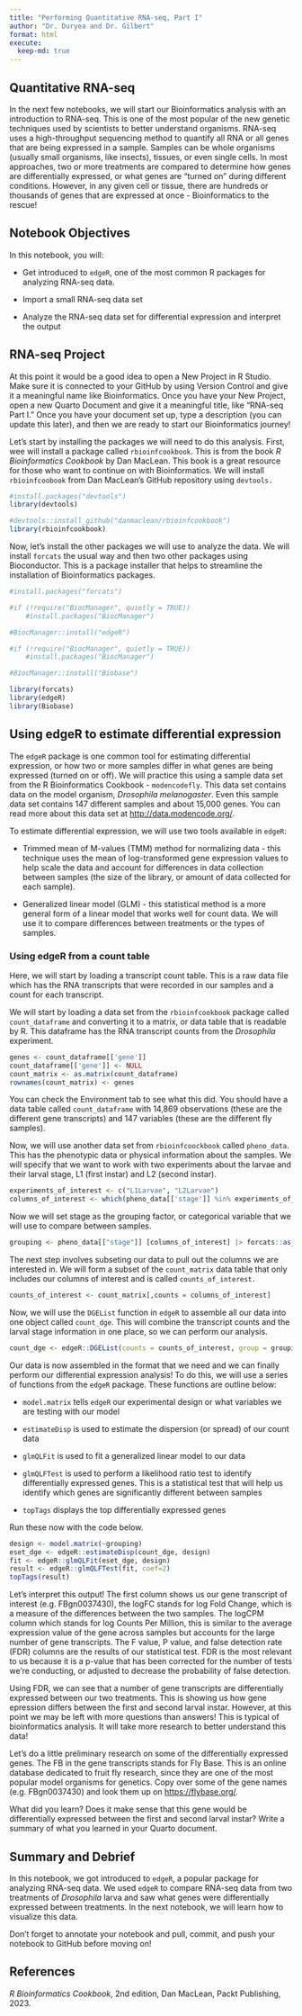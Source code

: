 ```yaml
---
title: "Performing Quantitative RNA-seq, Part I"
author: "Dr. Duryea and Dr. Gilbert"
format: html
execute:
  keep-md: true
---
```


## Quantitative RNA-seq

In the next few notebooks, we will start our Bioinformatics analysis with an introduction to RNA-seq. This is one of the most popular of the new genetic techniques used by scientists to better understand organisms. RNA-seq uses a high-throughput sequencing method to quantify all RNA or all genes that are being expressed in a sample. Samples can be whole organisms (usually small organisms, like insects), tissues, or even single cells. In most approaches, two or more treatments are compared to determine how genes are differentially expressed, or what genes are "turned on" during different conditions. However, in any given cell or tissue, there are hundreds or thousands of genes that are expressed at once - Bioinformatics to the rescue!

## Notebook Objectives

In this notebook, you will:

-   Get introduced to `edgeR`, one of the most common R packages for analyzing RNA-seq data.

-   Import a small RNA-seq data set

-   Analyze the RNA-seq data set for differential expression and interpret the output

## RNA-seq Project

At this point it would be a good idea to open a New Project in R Studio. Make sure it is connected to your GitHub by using Version Control and give it a meaningful name like Bioinformatics. Once you have your New Project, open a new Quarto Document and give it a meaningful title, like "RNA-seq Part I." Once you have your document set up, type a description (you can update this later), and then we are ready to start our Bioinformatics journey!

Let's start by installing the packages we will need to do this analysis. First, wee will install a package called `rbioinfcookbook`. This is from the book *R Bioinformatics Cookbook* by Dan MacLean. This book is a great resource for those who want to continue on with Bioinformatics. We will install `rbioinfcoobook` from Dan MacLean's GitHub repository using `devtools.`

```r
#install.packages("devtools")
library(devtools)

#devtools::install_github("danmaclean/rbioinfcookbook")
library(rbioinfcookbook)

```

Now, let's install the other packages we will use to analyze the data. We will install `forcats` the usual way and then two other packages using Bioconductor. This is a package installer that helps to streamline the installation of Bioinformatics packages.

```r
#install.packages("forcats")

#if (!require("BiocManager", quietly = TRUE))
    #install.packages("BiocManager")

#BiocManager::install("edgeR")

#if (!require("BiocManager", quietly = TRUE))
    #install.packages("BiocManager")

#BiocManager::install("Biobase")

library(forcats)
library(edgeR)
library(Biobase)

```

## Using edgeR to estimate differential expression

The `edgeR` package is one common tool for estimating differential expression, or how two or more samples differ in what genes are being expressed (turned on or off). We will practice this using a sample data set from the R Bioinformatics Cookbook - `modencodefly`. This data set contains data on the model organism, *Drosophila melanogaster*. Even this sample data set contains 147 different samples and about 15,000 genes. You can read more about this data set at <http://data.modencode.org/>.

To estimate differential expression, we will use two tools available in `edgeR`:

-   Trimmed mean of M-values (TMM) method for normalizing data - this technique uses the mean of log-transformed gene expression values to help scale the data and account for differences in data collection between samples (the size of the library, or amount of data collected for each sample).

-   Generalized linear model (GLM) - this statistical method is a more general form of a linear model that works well for count data. We will use it to compare differences between treatments or the types of samples.

### Using edgeR from a count table

Here, we will start by loading a transcript count table. This is a raw data file which has the RNA transcripts that were recorded in our samples and a count for each transcript.

We will start by loading a data set from the `rbioinfcookbook` package called `count_dataframe` and converting it to a matrix, or data table that is readable by R. This dataframe has the RNA transcript counts from the *Drosophila* experiment.

```r
genes <- count_dataframe[['gene']]
count_dataframe[['gene']] <- NULL
count_matrix <- as.matrix(count_dataframe)
rownames(count_matrix) <- genes
```

You can check the Environment tab to see what this did. You should have a data table called `count_dataframe` with 14,869 observations (these are the different gene transcripts) and 147 variables (these are the different fly samples).

Now, we will use another data set from `rbioinfcoockbook` called `pheno_data`. This has the phenotypic data or physical information about the samples. We will specify that we want to work with two experiments about the larvae and their larval stage, L1 (first instar) and L2 (second instar).

```r
experiments_of_interest <- c("L1Larvae", "L2Larvae")
columns_of_interest <- which(pheno_data[['stage']] %in% experiments_of_interest)
```

Now we will set stage as the grouping factor, or categorical variable that we will use to compare between samples.

```r
grouping <- pheno_data[["stage"]] [columns_of_interest] |> forcats::as_factor()
```

The next step involves subseting our data to pull out the columns we are interested in. We will form a subset of the `count_matrix` data table that only includes our columns of interest and is called `counts_of_interest.`

```r
counts_of_interest <- count_matrix[,counts = columns_of_interest]
```

Now, we will use the `DGEList` function in `edgeR` to assemble all our data into one object called `count_dge`. This will combine the transcript counts and the larval stage information in one place, so we can perform our analysis.

```r
count_dge <- edgeR::DGEList(counts = counts_of_interest, group = grouping)
```

Our data is now assembled in the format that we need and we can finally perform our differential expression analysis! To do this, we will use a series of functions from the `edgeR` package. These functions are outline below:

-   `model.matrix` tells `edgeR` our experimental design or what variables we are testing with our model

-   `estimateDisp` is used to estimate the dispersion (or spread) of our count data

-   `glmQLFit` is used to fit a generalized linear model to our data

-   `glmQLFTest` is used to perform a likelihood ratio test to identify differentially expressed genes. This is a statistical test that will help us identify which genes are significantly different between samples

-   `topTags` displays the top differentially expressed genes

Run these now with the code below.

```r
design <- model.matrix(~grouping)
eset_dge <- edgeR::estimateDisp(count_dge, design)
fit <- edgeR::glmQLFit(eset_dge, design)
result <- edgeR::glmQLFTest(fit, coef=2)
topTags(result)
```

Let's interpret this output! The first column shows us our gene transcript of interest (e.g. FBgn0037430), the logFC stands for log Fold Change, which is a measure of the differences between the two samples. The logCPM column which stands for log Counts Per Million, this is similar to the average expression value of the gene across samples but accounts for the large number of gene transcripts. The F value, P value, and false detection rate (FDR) columns are the results of our statistical test. FDR is the most relevant to us because it is a p-value that has been corrected for the number of tests we're conducting, or adjusted to decrease the probability of false detection.

Using FDR, we can see that a number of gene transcripts are differentially expressed between our two treatments. This is showing us how gene epression differs between the first and second larval instar. However, at this point we may be left with more questions than answers! This is typical of bioinformatics analysis. It will take more research to better understand this data!

Let's do a little preliminary research on some of the differentially expressed genes. The FB in the gene transcripts stands for Fly Base. This is an online database dedicated to fruit fly research, since they are one of the most popular model organisms for genetics. Copy over some of the gene names (e.g. FBgn0037430) and look them up on <https://flybase.org/>.

What did you learn? Does it make sense that this gene would be differentially expressed between the first and second larval instar? Write a summary of what you learned in your Quarto document.

## Summary and Debrief

In this notebook, we got introduced to `edgeR`, a popular package for analyzing RNA-seq data. We used `edgeR` to compare RNA-seq data from two treatments of *Drosophila* larva and saw what genes were differentially expressed between treatments. In the next notebook, we will learn how to visualize this data.

Don't forget to annotate your notebook and pull, commit, and push your notebook to GitHub before moving on!

## References

*R Bioinformatics Cookbook*, 2nd edition, Dan MacLean, Packt Publishing, 2023.

